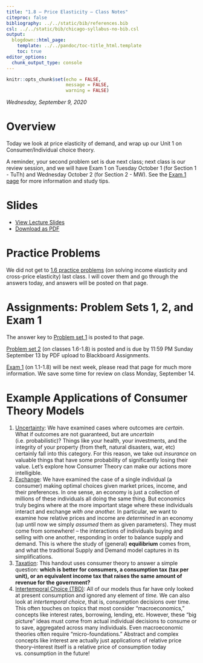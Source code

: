 ```yaml
---
title: "1.8 — Price Elasticity — Class Notes"
citeproc: false
bibliography: ../../static/bib/references.bib
csl: ../../static/bib/chicago-syllabus-no-bib.csl
output:
  blogdown::html_page:
    template: ../../pandoc/toc-title_html.template
    toc: true
editor_options: 
  chunk_output_type: console
---
```


```r
knitr::opts_chunk$set(echo = FALSE,
                      message = FALSE,
                      warning = FALSE)
```

*Wednesday, September 9, 2020*

# Overview

Today we look at price elasticity of demand, and wrap up our Unit 1 on Consumer/Individual choice theory. 

A reminder, your second problem set is due next class; next class is our review session, and we will have Exam 1 on Tuesday October 1 (for Section 1 - TuTh) and Wednesday October 2 (for Section 2 - MW). See the [Exam 1 page](/assignments/01-exam) for more information and study tips.

# Slides

- [<i class="fas fa-chalkboard-teacher"></i> View Lecture Slides](/slides/1.7-slides.html)
- [<i class="fas fa-file-pdf"></i> Download as PDF](/slides/1.7-slides.pdf)

# Practice Problems

We did not get to [1.6 practice problems](/practice/1.6-practice) (on solving income elasticity and cross-price elasticity) last class. I will cover them and go through the answers today, and answers will be posted on that page.

# Assignments: Problem Sets 1, 2, and Exam 1

The answer key to [Problem set 1](/assignment/01-problem-set) is posted to that page.

[Problem set 2](/assignment/01-problem-set) (on classes 1.6-1.8) is posted and is due by 11:59 PM Sunday September 13 by PDF upload to Blackboard Assignments.

[Exam 1](/assignment/01-exam) (on 1.1-1.8) will be next week, please read that page for much more information. We save some time for review on class Monday, September 14.


# Example Applications of Consumer Theory Models

1. [Uncertainty](/files/CT_Application_1_Uncertainty.pdf): We have examined cases where outcomes are *certain*. What if outcomes are not guaranteed, but are *uncertain* (i.e. probabilistic)? Things like your health, your investments, and the integrity of your property (from theft, natural disasters, war, etc) certainly fall into this category. For this reason, we take out *insurance* on valuable things that have some probability of significantly losing their value. Let’s explore how Consumer Theory can make our actions more intelligible.
2. [Exchange](/files/CT_Application_2_Exchange.pdf): We have examined the case of a single individual (a consumer) making optimal choices given market prices, income, and their preferences. In one sense, an economy is just a collection of millions of these individuals all doing the same thing. But economics truly begins where at the more important stage where these individuals interact and exchange *with one another.* In particular, we want to examine how relative prices and income are *determined* in an economy (up until now we simply *assumed* them as given parameters). They must come from somewhere! – the interactions of individuals buying and selling with one another, responding in order to balance supply and demand. This is where the study of (general) **equilibrium** comes from, and what the traditional Supply and Demand model captures in its simplifications.
3. [Taxation](/files/CT_Application_3_Taxation.pdf): This handout uses consumer theory to answer a simple question: **which is better for consumers, a consumption tax (tax per unit), or an equivalent income tax that raises the same amount of revenue for the government?**
4. [Intertemporal Choice (TBD)](): All of our models thus far have only looked at present consumption and ignored any element of *time.* We can also look at *intertemporal choice*, that is, consumption decisions over time. This often touches on topics that most consider "macroeconomics," concepts like interest rates, borrowing, lending, etc. However, these "big picture" ideas must come from actual individual decisions to consume or to save, aggregated across many individuals. Even macroeconomic theories often require "micro-foundations." Abstract and complex concepts like interest are actually just applications of relative price theory–interest itself is a relative price of consumption today vs. consumption in the future!
